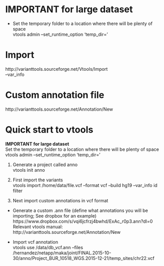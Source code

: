 # IMPORTANT for large dataset
* Set the temporary folder to a location where there will be plenty of space  
vtools admin --set_runtime_option 'temp_dir=<folder location with large space>'

# Import  
http://varianttools.sourceforge.net/Vtools/Import  
--var_info


# Custom annotation file  
http://varianttools.sourceforge.net/Annotation/New


# Quick start to vtools  
**IMPORTANT for large dataset**  
Set the temporary folder to a location where there will be plenty of space  
vtools admin --set_runtime_option 'temp_dir=<folder location with large space>'  

1. Generate a project called anno  
vtools init anno  
  
2. First import the variants  
vtools import /home/data/file.vcf --format vcf --build hg19 --var_info id filter  
  
3. Next import custom annotations in vcf format  

* Generate a custom .ann file (define what annotations you will be importing; See dropbox for an example)  
https://www.dropbox.com/s/vqi6jcfrzj4bwhd/ExAc_r0p3.ann?dl=0  
  Relevant vtools manual: http://varianttools.sourceforge.net/Annotation/New 
  
* Import vcf annotation  
vtools use /data/db_vcf.ann --files /hernandez/netapp/maka/joint/FINAL.2015-10-30/anno/Project_BUR_10518_WGS.2015-12-21/temp_sites/chr22.vcf  

